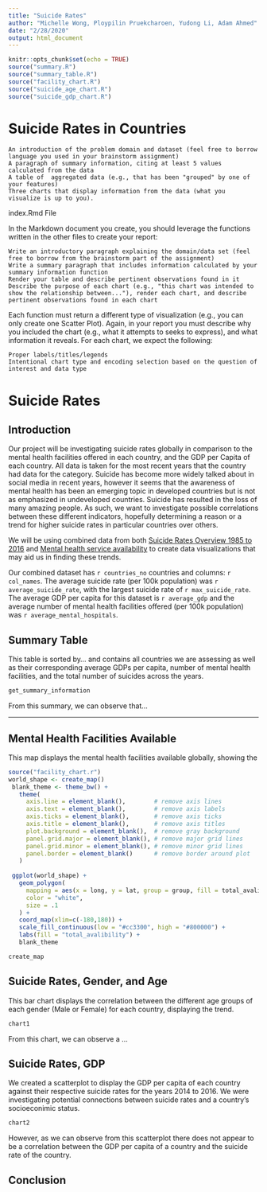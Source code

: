 ```yaml
---
title: "Suicide Rates"
author: "Michelle Wong, Ploypilin Pruekcharoen, Yudong Li, Adam Ahmed"
date: "2/28/2020"
output: html_document
---
```


```r
knitr::opts_chunk$set(echo = TRUE)
source("summary.R")
source("summary_table.R")
source("facility_chart.R")
source("suicide_age_chart.R")
source("suicide_gdp_chart.R")
```

# Suicide Rates in Countries

    An introduction of the problem domain and dataset (feel free to borrow language you used in your brainstorm assignment)
    A paragraph of summary information, citing at least 5 values calculated from the data
    A table of  aggregated data (e.g., that has been "grouped" by one of your features)
    Three charts that display information from the data (what you visualize is up to you). 
index.Rmd File

In the Markdown document you create, you should leverage the functions written in the other files to create your report:

    Write an introductory paragraph explaining the domain/data set (feel free to borrow from the brainstorm part of the assignment)
    Write a summary paragraph that includes information calculated by your summary information function
    Render your table and describe pertinent observations found in it
    Describe the purpose of each chart (e.g., "this chart was intended to show the relationship between..."), render each chart, and describe pertinent observations found in each chart

Each function must return a different type of visualization (e.g., you can only create one Scatter Plot).  Again, in your report you must describe why you included the chart (e.g., what it attempts to seeks to express), and what information it reveals. For each chart, we expect the following:

    Proper labels/titles/legends
    Intentional chart type and encoding selection based on the question of interest and data type

# Suicide Rates

## Introduction
Our project will be investigating suicide rates globally in comparison to the mental health facilities offered in each country, and the GDP per Capita of each country. All data is taken for the most recent years that the country had data for the category. Suicide has become more widely talked about in social media in recent years, however it seems that the awareness of mental health has been an emerging topic in developed countries but is not as emphasized in undeveloped countries. Suicide has resulted in the loss of many amazing people. As such, we want to investigate possible correlations between these different indicators, hopefully determining a reason or a trend for higher suicide rates in particular countries over others.

We will be using combined data from both [Suicide Rates Overview 1985 to 2016](https://www.kaggle.com/russellyates88/suicide-rates-overview-1985-to-2016) and [Mental health service availability](http://apps.who.int/gho/data/node.main.MHFAC?lang=en) to create data visualizations that may aid us in finding these trends. 

Our combined dataset has `r countries_no` countries and columns: `r col_names`. The average suicide rate (per 100k population) was `r  average_suicide_rate`, with the largest suicide rate of `r max_suicide_rate`. The average GDP per capita for this dataset is `r average_gdp` and the average number of mental health facilities offered (per 100k population) was `r average_mental_hospitals`.

## Summary Table

This table is sorted by... and contains all countries we are assessing as well as their corresponding average GDPs per capita, number of mental health facilities, and the total number of suicides across the years.

``` r
get_summary_information
```

From this summary, we can observe that...

---

## Mental Health Facilities Available

This map displays the mental health facilities available globally, showing the 
```r
source("facility_chart.r")
world_shape <- create_map()
 blank_theme <- theme_bw() +
   theme(
     axis.line = element_blank(),        # remove axis lines
     axis.text = element_blank(),        # remove axis labels
     axis.ticks = element_blank(),       # remove axis ticks
     axis.title = element_blank(),       # remove axis titles
     plot.background = element_blank(),  # remove gray background
     panel.grid.major = element_blank(), # remove major grid lines
     panel.grid.minor = element_blank(), # remove minor grid lines
     panel.border = element_blank()      # remove border around plot
   )
 
 ggplot(world_shape) + 
   geom_polygon(
     mapping = aes(x = long, y = lat, group = group, fill = total_avalibility),
     color = "white", 
     size = .1        
   ) + 
   coord_map(xlim=c(-180,180)) + 
   scale_fill_continuous(low = "#cc3300", high = "#800000") + 
   labs(fill = "total_avalibility") + 
   blank_theme

create_map
```

## Suicide Rates, Gender, and Age

This bar chart displays the correlation between the different age groups of each gender (Male or Female) for each country, displaying the trend.

``` r
chart1
```
From this chart, we can observe a ...

## Suicide Rates, GDP

We created a scatterplot to display the GDP per capita of each country against their respective suicide rates for the years 2014 to 2016. We were investigating potential connections between suicide rates and a country's socioeconimic status.

``` r
chart2
```

However, as we can observe from this scatterplot there does not appear to be a correlation between the GDP per capita of a country and the suicide rate of the country.


## Conclusion

